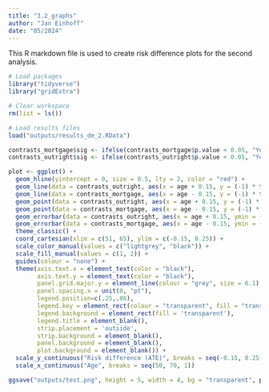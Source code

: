 ```yaml
---
title: "3.2_graphs"
author: "Jan Einhoff"
date: "05/2024"
---
```


This R markdown file is used to create risk difference plots for the second analysis.

```r
# Load packages
library("tidyverse")
library("gridExtra")

# Clear workspace
rm(list = ls())

# Load results files
load("outputs/results_de_2.RData")

```

```r
contrasts_mortgage$sig <- ifelse(contrasts_mortgage$p.value < 0.05, "Yes", "No")
contrasts_outright$sig <- ifelse(contrasts_outright$p.value < 0.05, "Yes", "No")

plot <- ggplot() +
  geom_hline(yintercept = 0, size = 0.5, lty = 2, color = "red") +
  geom_line(data = contrasts_outright, aes(x = age + 0.15, y = (-1) * theta), color = "lightgrey") +
  geom_line(data = contrasts_mortgage, aes(x = age - 0.15, y = (-1) * theta), color = "lightgrey") +
  geom_point(data = contrasts_outright, aes(x = age + 0.15, y = (-1) * theta, color = sig, shape = "Outright owner"), size = 2) +
  geom_point(data = contrasts_mortgage, aes(x = age - 0.15, y = (-1) * theta, color = sig, shape = "Owner w/ mortgage"), size = 2) +
  geom_errorbar(data = contrasts_outright, aes(x = age + 0.15, ymin = (-1) * conf.low, ymax = (-1) * conf.high, color = sig), width = 0.25) +
  geom_errorbar(data = contrasts_mortgage, aes(x = age - 0.15, ymin = (-1) * conf.low, ymax = (-1) * conf.high, color = sig), width = 0.25) +
  theme_classic() +
  coord_cartesian(xlim = c(51, 65), ylim = c(-0.15, 0.25)) +
  scale_color_manual(values = c("lightgrey", "black")) +
  scale_fill_manual(values = c(1, 2)) +
  guides(colour = "none") +
  theme(axis.text.x = element_text(color = "black"),
        axis.text.y = element_text(color = "black"),
        panel.grid.major.y = element_line(colour = "grey", size = 0.1),
        panel.spacing.x = unit(0, "pt"),
        legend.position=c(.25,.86),
        legend.key = element_rect(colour = "transparent", fill = "transparent"),
        legend.background = element_rect(fill = 'transparent'),
        legend.title = element_blank(),
        strip.placement = 'outside',
        strip.background = element_blank(),
        panel.background = element_blank(),
        plot.background = element_blank()) +
  scale_y_continuous("Risk difference (ATE)", breaks = seq(-0.15, 0.25, 0.05), labels = c("-15pp.", "-10pp.", "-5pp.", "0pp.", "5pp.", "10pp.", "15pp.", "20pp.", "25pp.")) +
  scale_x_continuous("Age", breaks = seq(50, 70, 1))

ggsave("outputs/test.png", height = 5, width = 4, bg = "transparent", plot)

```

```r
```
